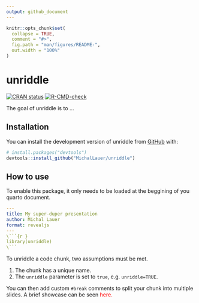 ```yaml
---
output: github_document
---
```


<!-- README.md is generated from README.Rmd. Please edit that file -->

```r
knitr::opts_chunk$set(
  collapse = TRUE,
  comment = "#>",
  fig.path = "man/figures/README-",
  out.width = "100%"
)
```

# unriddle

<!-- badges: start -->
[![CRAN status](https://www.r-pkg.org/badges/version/unriddle)](https://CRAN.R-project.org/package=unriddle)
[![R-CMD-check](https://github.com/MichalLauer/unriddle/actions/workflows/R-CMD-check.yaml/badge.svg)](https://github.com/MichalLauer/unriddle/actions/workflows/R-CMD-check.yaml)
<!-- badges: end -->

The goal of unriddle is to ...

## Installation

You can install the development version of unriddle from [GitHub](https://github.com/) with:

``` r
# install.packages("devtools")
devtools::install_github("MichalLauer/unriddle")
```

## How to use

To enable this package, it only needs to be loaded at the beggining of you
quarto document.

```yml
---
title: My super-duper presentation
author: Michal Lauer
format: revealjs
---
\```{r }
library(unriddle)
\```

```

To unriddle a code chunk, two assumptions must be met.

1) The chunk has a unique name.
2) The `unriddle` parameter is set to `true`, e.g. `unriddle=TRUE`.

You can then add custom `#break` comments to split your chunk into multiple
slides. A brief showcase can be seen <span style="color: red">here</red>.
